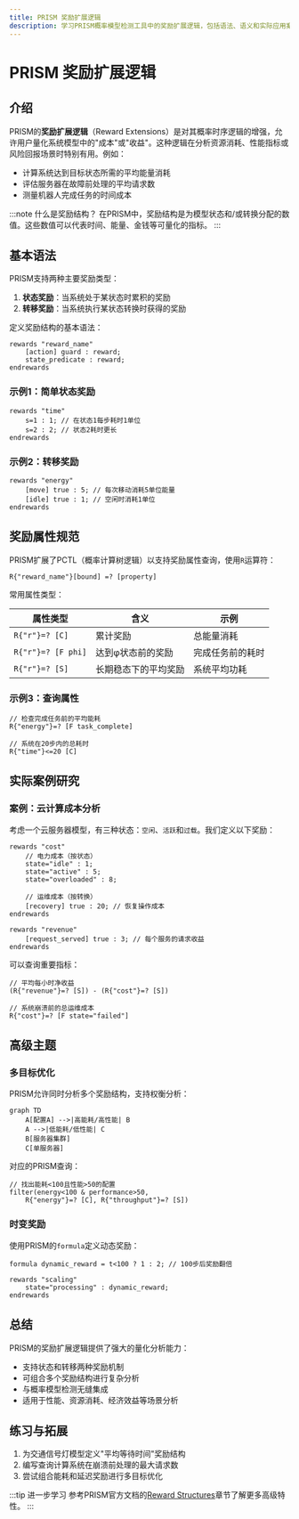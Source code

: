 ```yaml
---
title: PRISM 奖励扩展逻辑
description: 学习PRISM概率模型检测工具中的奖励扩展逻辑，包括语法、语义和实际应用案例。
---
```


# PRISM 奖励扩展逻辑

## 介绍

PRISM的**奖励扩展逻辑**（Reward Extensions）是对其概率时序逻辑的增强，允许用户量化系统模型中的"成本"或"收益"。这种逻辑在分析资源消耗、性能指标或风险回报场景时特别有用。例如：

- 计算系统达到目标状态所需的平均能量消耗
- 评估服务器在故障前处理的平均请求数
- 测量机器人完成任务的时间成本

:::note 什么是奖励结构？
在PRISM中，奖励结构是为模型状态和/或转换分配的数值。这些数值可以代表时间、能量、金钱等可量化的指标。
:::

## 基本语法

PRISM支持两种主要奖励类型：

1. **状态奖励**：当系统处于某状态时累积的奖励
2. **转移奖励**：当系统执行某状态转换时获得的奖励

定义奖励结构的基本语法：

```prism
rewards "reward_name"
    [action] guard : reward;
    state_predicate : reward;
endrewards
```

### 示例1：简单状态奖励

```prism
rewards "time"
    s=1 : 1; // 在状态1每步耗时1单位
    s=2 : 2; // 状态2耗时更长
endrewards
```

### 示例2：转移奖励

```prism
rewards "energy"
    [move] true : 5; // 每次移动消耗5单位能量
    [idle] true : 1; // 空闲时消耗1单位
endrewards
```

## 奖励属性规范

PRISM扩展了PCTL（概率计算树逻辑）以支持奖励属性查询，使用`R`运算符：

```
R{"reward_name"}[bound] =? [property]
```

常用属性类型：

| 属性类型          | 含义                          | 示例                     |
|-------------------|-----------------------------|-------------------------|
| `R{"r"}=? [C]`    | 累计奖励                     | 总能量消耗              |
| `R{"r"}=? [F phi]`| 达到φ状态前的奖励            | 完成任务前的耗时        |
| `R{"r"}=? [S]`    | 长期稳态下的平均奖励          | 系统平均功耗           |

### 示例3：查询属性

```prism
// 检查完成任务前的平均能耗
R{"energy"}=? [F task_complete]

// 系统在20步内的总耗时
R{"time"}<=20 [C]
```

## 实际案例研究

### 案例：云计算成本分析

考虑一个云服务器模型，有三种状态：`空闲`、`活跃`和`过载`。我们定义以下奖励：

```prism
rewards "cost"
    // 电力成本（按状态）
    state="idle" : 1;
    state="active" : 5;
    state="overloaded" : 8;
    
    // 运维成本（按转换）
    [recovery] true : 20; // 恢复操作成本
endrewards

rewards "revenue"
    [request_served] true : 3; // 每个服务的请求收益
endrewards
```

可以查询重要指标：

```prism
// 平均每小时净收益
(R{"revenue"}=? [S]) - (R{"cost"}=? [S])

// 系统崩溃前的总运维成本
R{"cost"}=? [F state="failed"]
```

## 高级主题

### 多目标优化

PRISM允许同时分析多个奖励结构，支持权衡分析：

```mermaid
graph TD
    A[配置A] -->|高能耗/高性能| B
    A -->|低能耗/低性能| C
    B[服务器集群]
    C[单服务器]
```

对应的PRISM查询：

```prism
// 找出能耗<100且性能>50的配置
filter(energy<100 & performance>50, 
    R{"energy"}=? [C], R{"throughput"}=? [S])
```

### 时变奖励

使用PRISM的`formula`定义动态奖励：

```prism
formula dynamic_reward = t<100 ? 1 : 2; // 100步后奖励翻倍

rewards "scaling"
    state="processing" : dynamic_reward;
endrewards
```

## 总结

PRISM的奖励扩展逻辑提供了强大的量化分析能力：
- 支持状态和转移两种奖励机制
- 可组合多个奖励结构进行复杂分析
- 与概率模型检测无缝集成
- 适用于性能、资源消耗、经济效益等场景分析

## 练习与拓展

1. 为交通信号灯模型定义"平均等待时间"奖励结构
2. 编写查询计算系统在崩溃前处理的最大请求数
3. 尝试组合能耗和延迟奖励进行多目标优化

:::tip 进一步学习
参考PRISM官方文档的[Reward Structures](https://www.prismmodelchecker.org/manual/PropertySpecification/Reward-basedProperties)章节了解更多高级特性。
:::